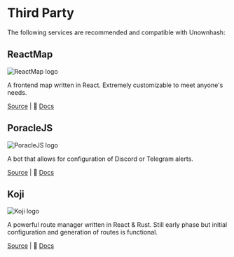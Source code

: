 
# Third Party

The following services are recommended and compatible with Unownhash:

## ReactMap

<Image
  src="/3rdparty/reactmap.png"
  alt="ReactMap logo"
  width={250}
  height={250}
/>

A frontend map written in React. Extremely customizable to meet anyone's needs.

<GitHubIcon /> [Source](https://github.com/WatWowMap/ReactMap) | 📄
[Docs](https://github.com/WatWowMap/ReactMap/wiki)

## PoracleJS

<Image
  src="/3rdparty/poraclejs.svg"
  alt="PoracleJS logo"
  width={250}
  height={250}
/>

A bot that allows for configuration of Discord or Telegram alerts.

<GitHubIcon /> [Source](https://github.com/KartulUdus/PoracleJS) | 📄
[Docs](https://muckelba.github.io/poracleWiki)

## Koji

<Image src="/3rdparty/koji.png" alt="Koji logo" width={250} height={250} />

A powerful route manager written in React & Rust. Still early phase but initial configuration and generation of routes is functional.

<GitHubIcon /> [Source](https://github.com/TurtIeSocks/Koji) | 📄
[Docs](https://koji.vercel.app)

